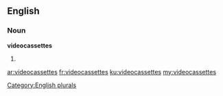 ==English==

===Noun===
'''videocassettes'''

# {{plural of|[[videocassette]]}}

[[Category:English plurals]]

[[ar:videocassettes]]
[[fr:videocassettes]]
[[ku:videocassettes]]
[[my:videocassettes]]